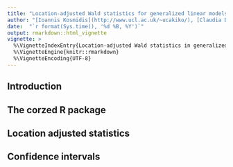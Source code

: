 ```yaml
---
title: "Location-adjusted Wald statistics for generalized linear models"
author: "[Ioannis Kosmidis](http://www.ucl.ac.uk/~ucakiko/), [Claudia Di Caterina]()"
date:  "`r format(Sys.time(), '%d %B, %Y')`"
output: rmarkdown::html_vignette
vignette: >
  %\VignetteIndexEntry{Location-adjusted Wald statistics in generalized linear models}
  %\VignetteEngine{knitr::rmarkdown}
  %\VignetteEncoding{UTF-8}
---
```


## Introduction

## The **corzed** R package

## Location adjusted statistics

## Confidence intervals


